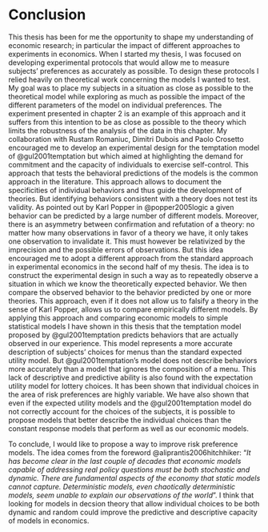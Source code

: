 # Conclusion {-#conclusion5}

This thesis has been for me the opportunity to shape my understanding of 
economic research; 
in particular the impact of different approaches to experiments in economics. 
When I started my thesis, I was focused on developing experimental protocols 
that would allow me to measure subjects' preferences as accurately as possible. 
To design these protocols I relied heavily on theoretical work concerning the 
models I wanted to test. 
My goal was to place my subjects in a situation as close as possible to the 
theoretical model while exploring as much as possible the impact of the 
different parameters of the model on individual preferences. 
The experiment presented in chapter 2 is an example of this approach and it 
suffers from this intention to be as close as possible to the theory which 
limits the robustness of the analysis of the data in this chapter. 
My collaboration with Rustam Romaniuc, Dimitri Dubois and Paolo Crosetto 
encouraged me to develop an experimental design for the temptation model of 
@gul2001temptation but which aimed at highlighting the demand for commitment and
the capacity of individuals to exercise self-control. 
This approach that tests the behavioral predictions of the models is the common 
approach in the literature. 
This approach allows to document the specificities of individual behaviors 
and thus guide the development of theories. 
But identifying behaviors consistent with a theory does not test its validity. 
As pointed out by Karl Popper in @popper2005logic a given behavior can be 
predicted by a large number of different models. Moreover, there is an
asymmetry between confirmation and refutation of a theory: no matter how many 
observations in favor of a theory we have, it only takes one 
observation to invalidate it. 
This must however be relativized by the imprecision and the possible errors of 
observations. 
But this idea encouraged me to adopt a different approach from the standard 
approach in experimental economics in the second half of my thesis. 
The idea is to construct the experimental design in such a way as to 
repeatedly observe a situation in which we know the theoretically expected 
behavior. 
We then compare the observed behavior to the behavior predicted by one or more 
theories. 
This approach, even if it does not allow us to falsify a theory in the sense of 
Karl Popper, allows us to compare empirically different models. 
By applying this approach and comparing economic models to simple statistical 
models I have shown in this thesis that the temptation model proposed by 
@gul2001temptation predicts behaviors that are actually observed in our 
experience. 
This model represents a more accurate description of subjects' choices for menus 
than the standard expected utility model. 
But @gul2001temptation's model does not describe behaviors more accurately than 
a model that ignores the composition of a menu. 
This lack of descriptive and predictive ability is also found with the 
expectation utility model for lottery choices. 
It has been shown that individual choices in the area of risk preferences are 
highly variable. 
We have also shown that even if the expected utility models and the 
@gul2001temptation model do not correctly account for the choices of the 
subjects, it is possible to propose models that better describe the individual 
choices than the constant response models that perform as well as our economic models.

To conclude, I would like to propose a way to improve risk 
preference models. 
The idea comes from the foreword @aliprantis2006hitchhiker: 
"*It has become clear in the last couple of decades that economic 
models capable of addressing real policy questions must be both stochastic
and dynamic. There are fundamental aspects of the economy that static models
cannot capture. Deterministic models, even chaotically deterministic models,
seem unable to explain our observations of the world*".
I think that looking for models in decsion theory that allow individual choices 
to be both dynamic 
and random could improve the predictive and descriptive capacity of models in 
economics.

